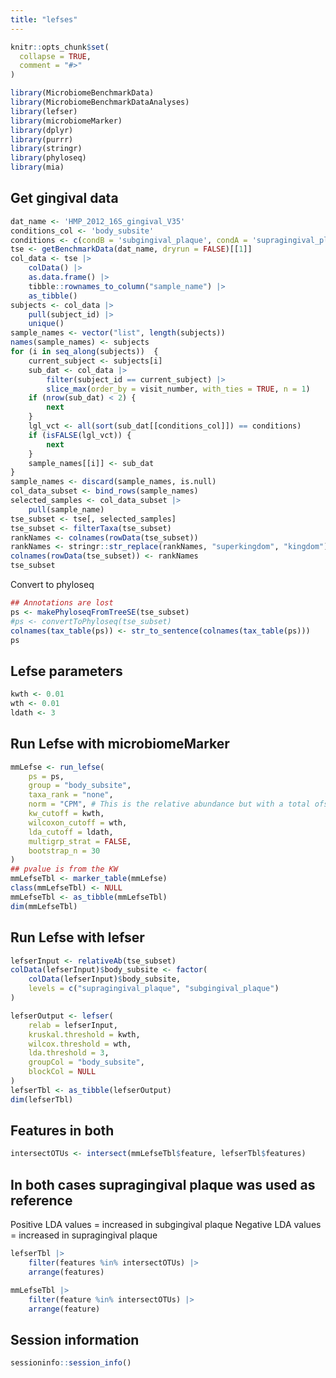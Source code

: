 ```yaml
---
title: "lefses"
---
```


```r
knitr::opts_chunk$set(
  collapse = TRUE,
  comment = "#>"
)
```

```r
library(MicrobiomeBenchmarkData)
library(MicrobiomeBenchmarkDataAnalyses)
library(lefser)
library(microbiomeMarker)
library(dplyr)
library(purrr)
library(stringr)
library(phyloseq)
library(mia)
```

## Get gingival data

```r
dat_name <- 'HMP_2012_16S_gingival_V35'
conditions_col <- 'body_subsite'
conditions <- c(condB = 'subgingival_plaque', condA = 'supragingival_plaque')
tse <- getBenchmarkData(dat_name, dryrun = FALSE)[[1]]
col_data <- tse |>
    colData() |>
    as.data.frame() |>
    tibble::rownames_to_column("sample_name") |>
    as_tibble()
subjects <- col_data |>
    pull(subject_id) |>
    unique()
sample_names <- vector("list", length(subjects))
names(sample_names) <- subjects
for (i in seq_along(subjects))  {
    current_subject <- subjects[i]
    sub_dat <- col_data |>
        filter(subject_id == current_subject) |>
        slice_max(order_by = visit_number, with_ties = TRUE, n = 1)
    if (nrow(sub_dat) < 2) {
        next
    }
    lgl_vct <- all(sort(sub_dat[[conditions_col]]) == conditions)
    if (isFALSE(lgl_vct)) {
        next
    }
    sample_names[[i]] <- sub_dat
}
sample_names <- discard(sample_names, is.null)
col_data_subset <- bind_rows(sample_names)
selected_samples <- col_data_subset |>
    pull(sample_name)
tse_subset <- tse[, selected_samples]
tse_subset <- filterTaxa(tse_subset)
rankNames <- colnames(rowData(tse_subset))
rankNames <- stringr::str_replace(rankNames, "superkingdom", "kingdom")
colnames(rowData(tse_subset)) <- rankNames
tse_subset
```

Convert to phyloseq

```r
## Annotations are lost
ps <- makePhyloseqFromTreeSE(tse_subset)
#ps <- convertToPhyloseq(tse_subset)
colnames(tax_table(ps)) <- str_to_sentence(colnames(tax_table(ps)))
ps
```

## Lefse parameters

```r
kwth <- 0.01
wth <- 0.01
ldath <- 3
```

## Run Lefse with microbiomeMarker

```r
mmLefse <- run_lefse(
    ps = ps,
    group = "body_subsite",
    taxa_rank = "none",
    norm = "CPM", # This is the relative abundance but with a total ofset to 1e6
    kw_cutoff = kwth,
    wilcoxon_cutoff = wth,
    lda_cutoff = ldath,
    multigrp_strat = FALSE,
    bootstrap_n = 30
)
## pvalue is from the KW
mmLefseTbl <- marker_table(mmLefse)
class(mmLefseTbl) <- NULL
mmLefseTbl <- as_tibble(mmLefseTbl)
dim(mmLefseTbl)
```

## Run Lefse with lefser

```r
lefserInput <- relativeAb(tse_subset)
colData(lefserInput)$body_subsite <- factor(
    colData(lefserInput)$body_subsite,
    levels = c("supragingival_plaque", "subgingival_plaque")
)

lefserOutput <- lefser(
    relab = lefserInput,
    kruskal.threshold = kwth,
    wilcox.threshold = wth,
    lda.threshold = 3,
    groupCol = "body_subsite",
    blockCol = NULL
)
lefserTbl <- as_tibble(lefserOutput)
dim(lefserTbl)
```

## Features in both

```r
intersectOTUs <- intersect(mmLefseTbl$feature, lefserTbl$features)
```

## In both cases supragingival plaque was used as reference

Positive LDA values = increased in subgingival plaque
Negative LDA values = increased in supragingival plaque

```r
lefserTbl |> 
    filter(features %in% intersectOTUs) |> 
    arrange(features)
```

```r
mmLefseTbl |> 
    filter(feature %in% intersectOTUs) |> 
    arrange(feature)

```

## Session information

```r
sessioninfo::session_info()
```
